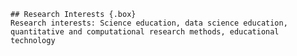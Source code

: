 ```block
## Research Interests {.box}
Research interests: Science education, data science education, quantitative and computational research methods, educational technology
```